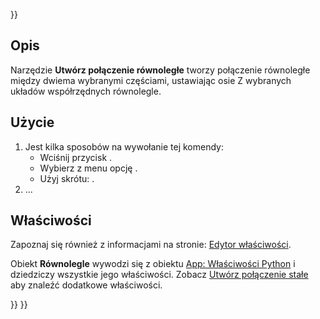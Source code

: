 <languages/>
{{UnfinishedDocu{{#translation:}}}}

{{Docnav/pl
|[[Assembly_CreateJointDistance/pl|Utwórz połączenie dystansowe]]
|[[Assembly_CreateJointPerpendicular/pl|Utwórz połączenie prostopadłe]]
|[[Assembly_Workbench/pl|środowisko pracy Złożenie]]
|IconL=Assembly_CreateJointDistance.svg
|IconR=Assembly_CreateJointPerpendicular.svg
|IconC=Workbench_Assembly.svg
}}

{{GuiCommand/pl
|Name=Assembly CreateJointParallel
|Name/pl=Złożenie: Utwórz połączenie równoległe 
|MenuLocation=Złożenie → Utwórz połączenie równoległe
|Workbenches=[[Assembly_Workbench/pl|Złożenie]]
|Shortcut={{KEY|N}}
|Version=1.0
|SeeAlso=
}}

<span id="Description"></span>
==Opis==

Narzędzie '''Utwórz połączenie równoległe''' tworzy połączenie równoległe między dwiema wybranymi częściami, ustawiając osie Z wybranych układów współrzędnych równolegle.

<span id="Usage"></span>
==Użycie==

<div class="mw-translate-fuzzy">
# Jest kilka sposobów na wywołanie tej komendy:
#* Wciśnij przycisk {{Button|[[Image:Assembly_CreateJointParallel.svg|16px]] '''Utwórz połączenie równoległe'''}}.
#* Wybierz z menu opcję {{MenuCommand|Złożenie → [[Image:Assembly_CreateJointParallel.svg|16px]] Utwórz połączenie równoległe}}.
#* Użyj skrótu: {{KEY|N}}.
# ...
</div>

<span id="Properties"></span>
==Właściwości==

Zapoznaj się również z informacjami na stronie: [[Property_editor/pl|Edytor właściwości]].

Obiekt '''Równolegle''' wywodzi się z obiektu [[App_FeaturePython/pl|App: Właściwości Python]] i dziedziczy wszystkie jego właściwości. Zobacz [[Assembly_CreateJointFixed/pl#Właściwości|Utwórz połączenie stałe]] aby znaleźć dodatkowe właściwości.


{{Docnav/pl
|[[Assembly_CreateJointDistance/pl|Utwórz połączenie dystansowe]]
|[[Assembly_CreateJointPerpendicular/pl|Utwórz połączenie prostopadłe]]
|[[Assembly_Workbench/pl|środowisko pracy Złożenie]]
|IconL=Assembly_CreateJointDistance.svg
|IconR=Assembly_CreateJointPerpendicular.svg
|IconC=Workbench_Assembly.svg
}}

{{Assembly_Tools_navi{{#translation:}}}}
{{Userdocnavi{{#translation:}}}}